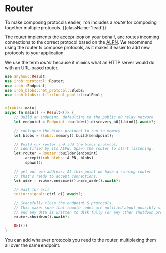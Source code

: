 # Router

To make composing protocols easier, iroh includes a _router_ for composing together multiple protocols. {{className: 'lead'}}

The router implements the [accept loop](/docs/concepts/protocol#the-accept-loop) on your behalf, and routes incoming connections to the correct protocol based on the [ALPN](/docs/concepts/protocol#alpns). We recommend using the router to compose protocols, as it makes it easier to add new protocols to your application.

We use the term _router_ because it mimics what an HTTP server would do with an URL-based router.

```rust
use anyhow::Result;
use iroh::protocol::Router;
use iroh::Endpoint;
use iroh_blobs::net_protocol::Blobs;
use iroh_blobs::util::local_pool::LocalPool;


#[tokio::main]
async fn main() -> Result<()> {
    // Build an endpoint, defaulting to the public n0 relay network
    let endpoint = Endpoint::builder().discovery_n0().bind().await?;

    // configure the blobs protocol to run in-memory
    let blobs = Blobs::memory().build(&endpoint);

    // Build our router and add the blobs protocol, 
    // identified by its ALPN. Spawn the router to start listening.
    let router = Router::builder(endpoint)
        .accept(iroh_blobs::ALPN, blobs)
        .spawn();

    // get our own address. At this point we have a running router 
    // that's ready to accept connections.
    let addr = router.endpoint().node_addr().await?;

    // Wait for exit
    tokio::signal::ctrl_c().await?;

    // Gracefully close the endpoint & protocols.
    // This makes sure that remote nodes are notified about possibly still open connections
    // and any data is written to disk fully (or any other shutdown procedure for protocols).
    router.shutdown().await?;

    Ok(())
}
```

You can add whatever protocols you need to the router, multiplexing them all over the same endpoint.
